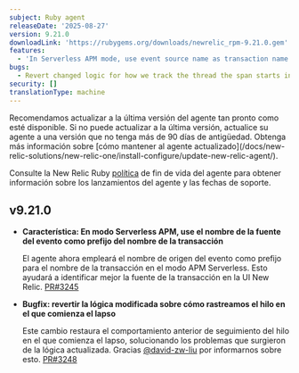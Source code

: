 ```yaml
---
subject: Ruby agent
releaseDate: '2025-08-27'
version: 9.21.0
downloadLink: 'https://rubygems.org/downloads/newrelic_rpm-9.21.0.gem'
features:
  - 'In Serverless APM mode, use event source name as transaction name prefix'
bugs:
  - Revert changed logic for how we track the thread the span starts in
security: []
translationType: machine
---
```


<Callout variant="important">
  Recomendamos actualizar a la última versión del agente tan pronto como esté disponible. Si no puede actualizar a la última versión, actualice su agente a una versión que no tenga más de 90 días de antigüedad. Obtenga más información sobre [cómo mantener al agente actualizado](/docs/new-relic-solutions/new-relic-one/install-configure/update-new-relic-agent/).

  Consulte la New Relic Ruby [política](https://docs.newrelic.com/docs/apm/agents/ruby-agent/getting-started/ruby-agent-eol-policy/) de fin de vida del agente para obtener información sobre los lanzamientos del agente y las fechas de soporte.
</Callout>

## v9.21.0

* **Característica: En modo Serverless APM, use el nombre de la fuente del evento como prefijo del nombre de la transacción**

  El agente ahora empleará el nombre de origen del evento como prefijo para el nombre de la transacción en el modo APM Serverless. Esto ayudará a identificar mejor la fuente de la transacción en la UI New Relic. [PR#3245](https://github.com/newrelic/newrelic-ruby-agent/pull/3245)

* **Bugfix: revertir la lógica modificada sobre cómo rastreamos el hilo en el que comienza el lapso**

  Este cambio restaura el comportamiento anterior de seguimiento del hilo en el que comienza el lapso, solucionando los problemas que surgieron de la lógica actualizada. Gracias [@david-zw-liu](https://github.com/david-zw-liu) por informarnos sobre esto. [PR#3248](https://github.com/newrelic/newrelic-ruby-agent/pull/3248)